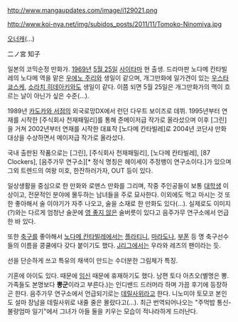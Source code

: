 http://www.mangaupdates.com/image/i129021.png

http://www.koi-nya.net/img/subidos_posts/2011/11/Tomoko-Ninomiya.jpg

[[오너캐]](…)

二ノ宮 知子

일본의 코믹순정 만화가. [[1969년]] [[5월 25일]] [[사이타마]] 현 출생. 드라마판 노다메 칸타빌레의 노다메 역을 맡은 [[우에노 주리]]와 생일이 같으며, 개그만화에 일가견이 있는 [[우스타 쿄스케]], [[소라치 히데아키]]와도 생일이 같다. 이쯤 되면 5월 25일은 개그만화가의 맥이 흐르는 날이 아닌가 싶은 수준(…).

1989년 [[카도카와 서점]]의 외국로망DX에서 런던 다우트 보이즈로 데뷔. 1995년부터 연재를 시작한 [주식회사 천재패밀리]를 통해 준메이저급 작가로 올라섰으며 이후 [그린]을 거쳐 2002년부터 연재를 시작한 대표작 [노다메 칸타빌레]로 2004년 코단샤 만화대상을 수상하면서 메이저급 작가로 올라섰다.

국내 출판된 작품으로는 [그린], [주식회사 천재패밀리], [노다메 칸타빌레], [87 Clockers], [음주가무 연구소][* 정식 명칭은 헤이세이 주정뱅이 연구소이다.]가 있으며 그외 트렌드의 여왕 미호, 한잔하러가자, OUT 등이 있다.

일상생활을 중심으로 한 만화와 로맨스 만화를 그리며, 작중 주인공들이 보통 [[대학생]] 이상이고, 전문적인 분야에 몰두하는 남녀들을 주로 묘사한다. 이외에도 먹고 마시는 것 또한 좋아해서 술 이야기가 자주 나오고, 술을 소재로 한 만화도 있다(…). 실제로도 이미지(?)와는 다르게 엄청난 술꾼에 [[영 좋지 않은]] 술버릇이 있다고 음주가무 연구소에서 언급한 바 있다.

또한 [[축구]]를 좋아해서 [[노다메 칸타빌레]]에서는 [[플라티니]], [[마라도나]], [[부폰]] 등 명 축구선수들의 이름을 콩쿨에다 갖다 붙이기도 했다. [[J리그]]에서는 우라와 레즈의 팬이라는 듯.

선을 단순하게 쓰고 특유의 채색이 만드는 수더분한 그림체가 특징.

기혼에 아이도 있다. 때문에 [[임신]] 때문에 휴재하기도 했다. 남편 토다 아츠오(별명은 뽕. 가족들도 본명보다  '''뽕군'''이라고 부른다.)는 인디밴드 드러머라 하며 가끔 후기에 등장하곤 한다. 음주가무 연구소에서 언급되기로는 [[데릴사위]]라고 한다. 니노미야 토모코 본인도 설마 장남을 데릴사위로 내줄 줄은 몰랐다고(…). 최근 번역되어나오는 "주먹밥 통신- 불량엄마 일기"에서 그녀가 아들 둘을 키우는 모습이 적나라하게 드러난다.
